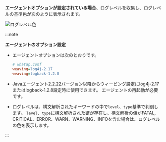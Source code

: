 **エージェントオプションが設定されている場合**、ログレベルを収集し、ログレベルの基準色が次のように表示されます。 

  ![ログレベル色](/img/log-agent-option-level.png)

:::note 

**エージェントのオプション設定**

-   エージェントオプションは次のとおりです。 

    ```ini
    # whatap.conf
    weaving=log4j-2.17
    weaving=logback-1.2.8
    ```

-   Javaエージェント2.2.22バージョン以降からウィービング設定にlog4j-2.17またはlogback-1.2.8設定時に使用できます。 エージェントの再起動が必要です。

-   ログレベルは、構文解析されたキーワードの中で`level`、`type`基準で判別します。 `level`、`type`に構文解析された鍵が存在し、構文解析の値が<span class='vslow'>FATAL</span>, <span class='vslow'>CRITICAL</span>、<span class='vslow'>ERROR</span>、<span class='slow'>WARN</span>、<span class='slow'>WARNING</span>、<span class='mstop'>INFO</span>を含む場合は、ログレベルの色を表示します。 

:::
